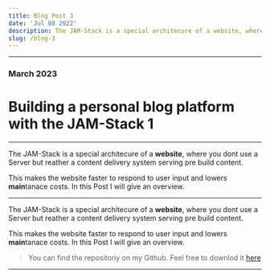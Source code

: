 ```yaml
---
title: Blog Post 3
date: 'Jul 08 2022'
description: The JAM-Stack is a special architecure of a website, where you dont use a Server but reather a content delivery system serving pre build content. This makes the website faster to respond to user input and lowers maintanace costs. In this Post I will give an overview.
slug: /blog-3
---
```


---

### March 2023

# Building a personal blog platform with the JAM-Stack 1

---

The JAM-Stack is a special architecure of a **website**, where you dont use a Server but reather a content delivery system serving pre build content. 

This makes the website faster to respond to user input and lowers **main**tanace costs. In this Post I will give an overview.

---

The JAM-Stack is a special architecure of a **website**, where you dont use a Server but reather a content delivery system serving pre build content. 

This makes the website faster to respond to user input and lowers **main**tanace costs. In this Post I will give an overview.


> You can find the repositoriy on my Github. Feel free to downlod it [here](https://github.com/lassejantsch)

---